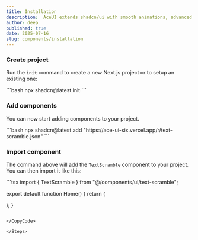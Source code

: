 ```yaml
---
title: Installation
description:  AceUI extends shadcn/ui with smooth animations, advanced components, and modern background patterns , crafted for standout UIs.
author: deep
published: true
date: 2025-07-16
slug: components/installation
---
```



<Steps>

### Create project

Run the `init` command to create a new Next.js project or to setup an existing one:

<CopyCode>
```bash
npx shadcn@latest init
```
</CopyCode>

### Add components

You can now start adding components to your project.

<CopyCode>
```bash
npx shadcn@latest add "https://ace-ui-six.vercel.app/r/text-scramble.json"
```
</CopyCode>

### Import component

The command above will add the `TextScramble` component to your project. You can then import it like this:



<CopyCode>
```tsx 
import { TextScramble } from "@/components/ui/text-scramble";

export default function Home() {
  return (
    <div>
      <TextScramble/>
    </div>
  );
}
```

</CopyCode>

</Steps>